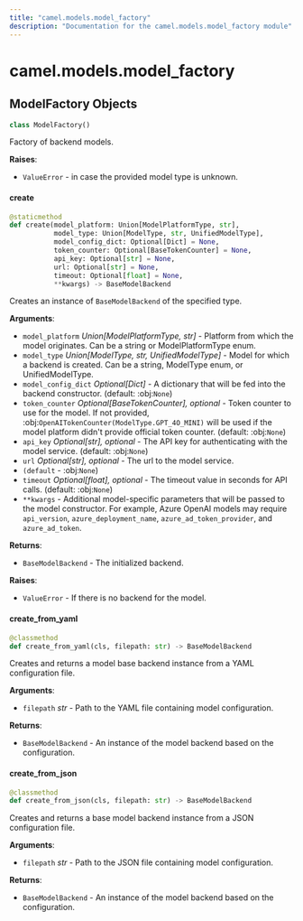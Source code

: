 ```yaml
---
title: "camel.models.model_factory"
description: "Documentation for the camel.models.model_factory module"
---
```


<a id="camel.models.model_factory"></a>

# camel.models.model\_factory

<a id="camel.models.model_factory.ModelFactory"></a>

## ModelFactory Objects

```python
class ModelFactory()
```

Factory of backend models.

**Raises**:

- `ValueError` - in case the provided model type is unknown.

<a id="camel.models.model_factory.ModelFactory.create"></a>

#### create

```python
@staticmethod
def create(model_platform: Union[ModelPlatformType, str],
           model_type: Union[ModelType, str, UnifiedModelType],
           model_config_dict: Optional[Dict] = None,
           token_counter: Optional[BaseTokenCounter] = None,
           api_key: Optional[str] = None,
           url: Optional[str] = None,
           timeout: Optional[float] = None,
           **kwargs) -> BaseModelBackend
```

Creates an instance of `BaseModelBackend` of the specified type.

**Arguments**:

- `model_platform` _Union[ModelPlatformType, str]_ - Platform from
  which the model originates. Can be a string or
  ModelPlatformType enum.
- `model_type` _Union[ModelType, str, UnifiedModelType]_ - Model for
  which a backend is created. Can be a string, ModelType enum, or
  UnifiedModelType.
- `model_config_dict` _Optional[Dict]_ - A dictionary that will be fed
  into the backend constructor. (default: :obj:`None`)
- `token_counter` _Optional[BaseTokenCounter], optional_ - Token
  counter to use for the model. If not provided,
  :obj:`OpenAITokenCounter(ModelType.GPT_4O_MINI)`
  will be used if the model platform didn't provide official
  token counter. (default: :obj:`None`)
- `api_key` _Optional[str], optional_ - The API key for authenticating
  with the model service. (default: :obj:`None`)
- `url` _Optional[str], optional_ - The url to the model service.
- `(default` - :obj:`None`)
- `timeout` _Optional[float], optional_ - The timeout value in seconds
  for API calls. (default: :obj:`None`)
- `**kwargs` - Additional model-specific parameters that will be passed
  to the model constructor. For example, Azure OpenAI models may
  require `api_version`, `azure_deployment_name`,
  `azure_ad_token_provider`, and `azure_ad_token`.
  

**Returns**:

- `BaseModelBackend` - The initialized backend.
  

**Raises**:

- `ValueError` - If there is no backend for the model.

<a id="camel.models.model_factory.ModelFactory.create_from_yaml"></a>

#### create\_from\_yaml

```python
@classmethod
def create_from_yaml(cls, filepath: str) -> BaseModelBackend
```

Creates and returns a model base backend instance
from a YAML configuration file.

**Arguments**:

- `filepath` _str_ - Path to the YAML file containing model
  configuration.
  

**Returns**:

- `BaseModelBackend` - An instance of the model backend based on the
  configuration.

<a id="camel.models.model_factory.ModelFactory.create_from_json"></a>

#### create\_from\_json

```python
@classmethod
def create_from_json(cls, filepath: str) -> BaseModelBackend
```

Creates and returns a base model backend instance
from a JSON configuration file.

**Arguments**:

- `filepath` _str_ - Path to the JSON file containing model
  configuration.
  

**Returns**:

- `BaseModelBackend` - An instance of the model backend based on the
  configuration.

